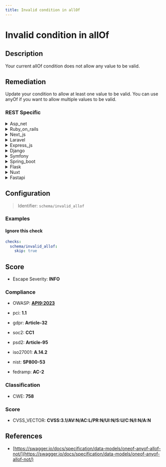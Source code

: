 ```yaml
---
title: Invalid condition in allOf
---
```


# Invalid condition in allOf

## Description

Your current allOf condition does not allow any value to be valid.

## Remediation

Update your condition to allow at least one value to be valid. You can use anyOf if you want to allow multiple values to be valid.


### REST Specific

<details>
    <summary>Asp_net</summary>

Ensure that the allOf condition in your schema is correctly defined with overlapping valid value ranges or compatible conditions, allowing for at least one set of values to satisfy all specified schemas.

</details>

<details>
    <summary>Ruby_on_rails</summary>

In Ruby on Rails, ensure that your allOf conditions in JSON Schemas are correctly defined to allow for valid combinations of the specified schemas. Review the conditions and adjust them to accurately reflect the intended logic. Additionally, consider using ActiveModel::Validations for more complex validation logic within your Rails models.

</details>

<details>
    <summary>Next_js</summary>

Ensure that the allOf condition in your schema has at least one possible set of valid conditions. Review the schema logic to allow for a meaningful combination of the included schemas that can be satisfied by appropriate input data.

</details>

<details>
    <summary>Laravel</summary>

In Laravel, ensure that your allOf condition in validation rules is properly defined to allow for valid combinations of input. Review the conditions and adjust them to accurately reflect the intended logic. Utilize Laravel's built-in validation rules or custom rules if necessary to create a coherent allOf condition.

</details>

<details>
    <summary>Express_js</summary>

Ensure that the allOf condition in your schema has at least one set of valid criteria that can be met. Review the schema definitions included in the allOf array and adjust them so that they do not contradict each other, allowing for a valid set of data to satisfy the condition.

</details>

<details>
    <summary>Django</summary>

Ensure that the allOf condition in your schema has at least one possible set of valid conditions. Review the nested schemas within allOf to confirm they are not mutually exclusive and can be satisfied simultaneously. In the Django framework, use Django's form or serializer validation to enforce the combined conditions.

</details>

<details>
    <summary>Symfony</summary>

In Symfony, ensure that your 'allOf' condition in the validation configuration is correctly defined with overlapping valid value ranges or compatible conditions. Review the constraints within 'allOf' to allow for a valid intersection of conditions. Utilize the Symfony Validator component and properly configure your validation rules to prevent mutually exclusive conditions.

</details>

<details>
    <summary>Spring_boot</summary>

Ensure that the allOf condition in your Spring Boot application's JSON schema is correctly defined with overlapping valid sets, or refactor the schema to use anyOf or oneOf if mutually exclusive conditions are intended.

</details>

<details>
    <summary>Flask</summary>

Ensure that the allOf condition in your JSON Schema is correctly defined with overlapping valid value ranges or compatible conditions. In the Flask framework, review your schema definitions and adjust the allOf conditions to create a logical intersection that allows for valid input. Additionally, consider using Flask extensions like Flask-RESTful or Marshmallow to help with request parsing and validation.

</details>

<details>
    <summary>Nuxt</summary>

Ensure that the allOf condition in your schema has at least one set of valid criteria that an object can satisfy. Review the schema definitions included in the allOf array and adjust them so that they do not contradict each other, allowing for a valid object to meet the combined requirements.

</details>

<details>
    <summary>Fastapi</summary>

Ensure that the allOf condition in your OpenAPI schema is correctly defined with overlapping valid value ranges or compatible conditions, allowing for a subset of data to be valid. In FastAPI, review your Pydantic models to make sure the allOf conditions are used properly and reflect the intended constraints.

</details>

## Configuration

> Identifier: `schema/invalid_allof`



### Examples



#### Ignore this check

```yaml
checks:
  schema/invalid_allof:
    skip: true
```




## Score

- Escape Severity: **<span className="info-severityom">INFO</span>**

### Compliance

- OWASP: **[API9:2023](https://github.com/OWASP/API-Security/blob/master/editions/2023/en/0xa9-improper-inventory-management.md)**

- pci: **1.1**
- gdpr: **Article-32**
- soc2: **CC1**
- psd2: **Article-95**
- iso27001: **A.14.2**
- nist: **SP800-53**
- fedramp: **AC-2**

### Classification

- CWE: **758**




### Score

- CVSS_VECTOR: **CVSS:3.1/AV:N/AC:L/PR:N/UI:N/S:U/C:N/I:N/A:N**


## References

- [https://swagger.io/docs/specification/data-models/oneof-anyof-allof-not/](https://swagger.io/docs/specification/data-models/oneof-anyof-allof-not/)
  